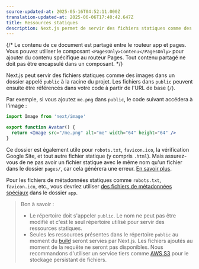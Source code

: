 ```yaml
---
source-updated-at: 2025-05-16T04:52:11.000Z
translation-updated-at: 2025-06-06T17:40:42.647Z
title: Ressources statiques
description: Next.js permet de servir des fichiers statiques comme des images dans le répertoire public. Apprenez comment cela fonctionne ici.
---
```


{/* Le contenu de ce document est partagé entre le routeur app et pages. Vous pouvez utiliser le composant `<PagesOnly>Contenu</PagesOnly>` pour ajouter du contenu spécifique au routeur Pages. Tout contenu partagé ne doit pas être encapsulé dans un composant. */}

Next.js peut servir des fichiers statiques comme des images dans un dossier appelé `public` à la racine du projet. Les fichiers dans `public` peuvent ensuite être référencés dans votre code à partir de l'URL de base (`/`).

Par exemple, si vous ajoutez `me.png` dans `public`, le code suivant accédera à l'image :

```jsx filename="Avatar.js"
import Image from 'next/image'

export function Avatar() {
  return <Image src="/me.png" alt="me" width="64" height="64" />
}
```

<PagesOnly>

Ce dossier est également utile pour `robots.txt`, `favicon.ico`, la vérification Google Site, et tout autre fichier statique (y compris `.html`). Mais assurez-vous de ne pas avoir un fichier statique avec le même nom qu'un fichier dans le dossier `pages/`, car cela générera une erreur. [En savoir plus](/docs/messages/conflicting-public-file-page).

</PagesOnly>

<AppOnly>

Pour les fichiers de métadonnées statiques comme `robots.txt`, `favicon.ico`, etc., vous devriez utiliser [des fichiers de métadonnées spéciaux](/docs/app/api-reference/file-conventions/metadata) dans le dossier `app`.

</AppOnly>

> Bon à savoir :
>
> - Le répertoire doit s'appeler `public`. Le nom ne peut pas être modifié et c'est le seul répertoire utilisé pour servir des ressources statiques.
> - Seules les ressources présentes dans le répertoire `public` au moment du [build](/docs/app/api-reference/next-cli#build) seront servies par Next.js. Les fichiers ajoutés au moment de la requête ne seront pas disponibles. Nous recommandons d'utiliser un service tiers comme [AWS S3](https://aws.amazon.com/s3/) pour le stockage persistant de fichiers.